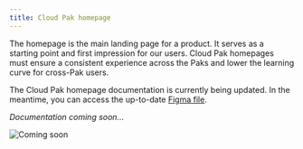 ```yaml
---
title: Cloud Pak homepage
---
```


<PageDescription>


The homepage is the main landing page for a product. It serves as a starting point and first impression for our users. Cloud Pak homepages must ensure a consistent experience across the Paks and lower the learning curve for cross-Pak users.

</PageDescription>

<InlineNotification>

The Cloud Pak homepage documentation is currently being updated. In the meantime, you can access the up-to-date [Figma file](https://www.figma.com/file/HSYMzrfOSjBPiTakDiZUgI/Cloud-Pak-Homepage?node-id=0%3A1).

</InlineNotification>

_Documentation coming soon..._

<Row>
  <Column colMd={3} colLg={3}>

![Coming soon](images/none.svg)

  </Column>
</Row>  